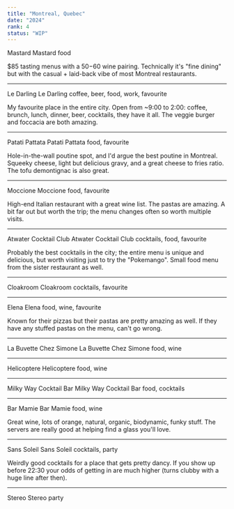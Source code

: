 ```yaml
---
title: "Montreal, Quebec"
date: "2024"
rank: 4
status: "WIP"
---
```


Mastard
Mastard
food

$85 tasting menus with a $50-$60 wine pairing. Technically it's "fine dining" but with the casual + laid-back vibe of most Montreal restaurants.

---

Le Darling
Le Darling
coffee, beer, food, work, favourite

My favourite place in the entire city. Open from ~9:00 to 2:00: coffee, brunch, lunch, dinner, beer, cocktails, they have it all. The veggie burger and foccacia are both amazing.

---

Patati Pattata
Patati Pattata
food, favourite

Hole-in-the-wall poutine spot, and I'd argue the best poutine in Montreal. Squeeky cheese, light but delicious gravy, and a great cheese to fries ratio. The tofu demontignac is also great.

---

Moccione
Moccione
food, favourite

High-end Italian restaurant with a great wine list. The pastas are amazing. A bit far out but worth the trip; the menu changes often so worth multiple visits.

---

Atwater Cocktail Club
Atwater Cocktail Club
cocktails, food, favourite

Probably the best cocktails in the city; the entire menu is unique and delicious, but worth visiting just to try the "Pokemango". Small food menu from the sister restaurant as well.

---

Cloakroom
Cloakroom
cocktails, favourite

---

Elena
Elena
food, wine, favourite

Known for their pizzas but their pastas are pretty amazing as well. If they have any stuffed pastas on the menu, can't go wrong.

---

La Buvette Chez Simone
La Buvette Chez Simone
food, wine

---

Helicoptere
Helicoptere
food, wine

---

Milky Way Cocktail Bar
Milky Way Cocktail Bar
food, cocktails

---

Bar Mamie
Bar Mamie
food, wine

Great wine, lots of orange, natural, organic, biodynamic, funky stuff. The servers are really good at helping find a glass you'll love.

---

Sans Soleil
Sans Soleil
cocktails, party

Weirdly good cocktails for a place that gets pretty dancy. If you show up before 22:30 your odds of getting in are much higher (turns clubby with a huge line after then).

---

Stereo
Stereo
party